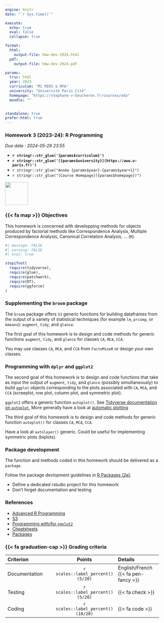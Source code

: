 ```yaml
---
engine: knitr
date: "`r Sys.time()`"

execute:
  echo: true
  eval: false
  collapse: true

format:
  html:
    output-file: hmw-dev-2024.html
  pdf:
    output-file: hmw-dev-2024.pdf

params:
  truc: html
  year: 2023 
  curriculum: "M1 MIDS & MFA"
  university: "Université Paris Cité"
  homepage: "https://stephane-v-boucheron.fr/courses/eda"
  moodle: ""
  

standalone: true
prefer-html: true
---
```




::: {layout="[80,20]"}

::: {#first-column}

### Homework 3 (2023-24): R Programming

*Due date : 2024-05-29 23:55*


- **`r stringr::str_glue('{params$curriculum}')`**
- **`r stringr::str_glue('[{params$university}](https://www.u-paris.fr)')`**
- `r stringr::str_glue("Année {params$year}-{params$year+1}")`
- `r stringr::str_glue("[Course Homepage]({params$homepage})")`  

::: 

::: {#second-column}
![](./IMG/UniversiteParis_monogramme_couleur_RVB.png){align="right" style="size:50px;" width=75}
:::

:::


### {{< fa map >}} Objectives


This homework is concerned with developping methods 
for objects produced by factorial methods like Correspondence Analysis, Multiple Correspondence Analysis, Canonical Correlation Analysis, ...  (`R`). 

```r
#| message: FALSE
#| warning: FALSE
#| eval: true

stopifnot(
  require(tidyverse),
  require(glue),
  require(patchwork),
  require(DT),
  require(ggforce)
)
```

### Supplementing the `broom` package

The `broom` package offers `S3` generic functions for 
building dataframes from the output of a variety of statistical techniques (for example `lm`, `prcomp`, or `kmeans`): `augment`, `tidy`, and `glance`.

The first goal of this homework is to  design and code methods for generic functions `augment`, `tidy`, and `glance` for classes `CA`, `MCA`, `CCA`.

You may use classes `CA`, `MCA`, and `CCA` from `FactoMineR` or design your own classes. 

### Programming with `dplyr` and `ggplot2`

The second goal of this homework is to design and code functions that take as input the output of `augment`, `tidy`, and `glance`  (possibly simultaneously) to build `ggplot` objects corresponding to the plots associated with  `CA`, `MCA`, and `CCA` (screeplot, row plot, column plot, and symmetric plot).

::: {.callout-note}

`ggplot2` offers a generic function `autoplot()`. See [Tidyverse documentation on `autoplot`](https://ggplot2.tidyverse.org/reference/autoplot.html), More generally 
have a look at [automatic plotting](https://ggplot2.tidyverse.org/reference/automatic_plotting.html)

:::

The third goal of this homework is to design and code methods for generic function `autoplot()` for classes `CA`, `MCA`, `CCA`.

::: {.callout-tip}

Have a look at `autolayer()` generic. Could be useful for implementing symmetric plots (biplots). 

:::



### Package development

The function and methods coded in this homework should be delivered as a `package`.

Follow the package devlopment guidelines in [R Packages (2e)](https://r-pkgs.org).

- Define a dedicated rstudio project for this homework
- Don't forget documentation and testing
  


### References

- [Advanced R Programming](https://adv-r.hadley.nz)
- [S3](https://adv-r.hadley.nz/s3.html)
- [Programming with/for `ggplot2`](https://ggplot2-book.org)
- [Cheatsheets](https://posit.co/resources/cheatsheets/)
- [Packages](https://r-pkgs.org)




### {{<  fa graduation-cap >}} Grading criteria 


| Criterion | Points  | Details |
|:----------|:-------:|:--------|
| Documentation| `r scales::label_percent()(5/20)` | English/French {{<  fa pen-fancy >}}|
| Testing  | `r scales::label_percent()(5/20)` |  {{<  fa check >}}|
| Coding   | `r scales::label_percent()(10/20)` |    {{<  fa code >}} |

